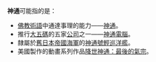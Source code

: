 '''神通'''可能指的是：

* [[:Category:佛教術語|佛教術語]]中通達事理的能力——[[神通|神通]]。
* 推行[[大五碼|大五碼]]的五家[[公司|公司]]之一——[[神通電腦|神通電腦]]。
* 隸屬於[[大日本帝國海軍|舊日本帝國海軍]]的[[神通號輕巡洋艦|神通號輕巡洋艦]]。
* 美國製作的動畫系列作品[[降世神通：最後的氣宗|降世神通：最後的氣宗]]。

{{disambig|CAT=二字消歧义}}